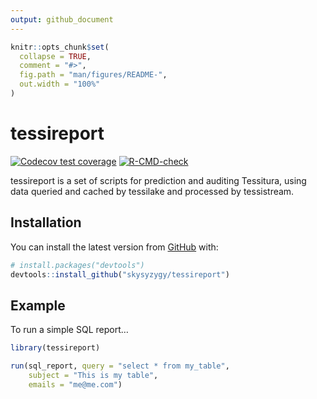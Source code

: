```yaml
---
output: github_document
---
```


<!-- README.md is generated from README.Rmd. Please edit that file -->

```r
knitr::opts_chunk$set(
  collapse = TRUE,
  comment = "#>",
  fig.path = "man/figures/README-",
  out.width = "100%"
)
```

# tessireport

<!-- badges: start -->
[![Codecov test coverage](https://codecov.io/gh/skysyzygy/tessireport/branch/main/graph/badge.svg)](https://app.codecov.io/gh/skysyzygy/tessireport?branch=main)
[![R-CMD-check](https://github.com/brooklynacademyofmusic/tessireport/actions/workflows/R-CMD-check.yaml/badge.svg)](https://github.com/brooklynacademyofmusic/tessireport/actions/workflows/R-CMD-check.yaml)
<!-- badges: end -->

tessireport is a set of scripts for prediction and auditing Tessitura, using data queried and cached by tessilake and processed by tessistream.

## Installation

You can install the latest version from [GitHub](https://github.com/) with:

``` r
# install.packages("devtools")
devtools::install_github("skysyzygy/tessireport")
```
## Example

To run a simple SQL report...

```r
library(tessireport)

run(sql_report, query = "select * from my_table",
    subject = "This is my table",
    emails = "me@me.com")

```

